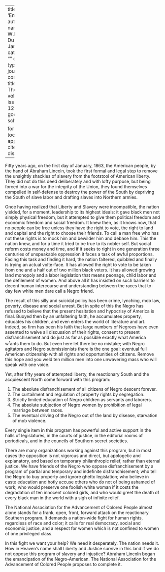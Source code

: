 
---
title: 'Emancipation'
author:
  - name:
      given: W.E.B.
      family: Du Bois
date: Jan. 1913
categories: 
  - ""
citation: 
  type: article-journal
  container-title: The Crisis
  volume: 5
  issue: 3
  page: 128-129
google-scholar: true

format:
  html:
    toc: false
    appendix-cite-as: display
---



Fifty years ago, on the first day of January, 1863, the American people,
by the hand of Abraham Lincoln, took the first formal and legal step to
remove the unsightly shackles of slavery from the footstool of American
liberty. They did not do this deed deliberately and with lofty purpose,
but being forced into a war for the integrity of the Union, they found
themselves compelled in self-defense to destroy the power of the South
by depriving the South of slave labor and drafting slaves into Northern
armies.

Once having realized that Liberty and Slavery were incompatible, the nation yielded, for a moment, leadership to its highest ideals: it gave black men not simply physical freedom, but it attempted to give them political freedom and economic freedom and social freedom. It knew then, as it knows now, that no people can be free unless they have the right to vote, the right to land and capital and the right to choose their friends. To call a man free who has not these rights is to mock him and bewilder him and debase him. This the nation knew, and for a time it tried to be true to its nobler self. But social reform costs money and time, and if it seeks to right in one generation three centuries of unspeakable oppression it faces a task of awful proportions. Facing this task and finding it hard, the nation faltered, quibbled and finally is trying an actual volte-face. It has allowed the right to vote to be taken from one and a half out of two million black voters. It has allowed growing land monopoly and a labor legislation that means peonage, child labor and the defilement of women. And above all it has insisted on such barriers to decent human intercourse and understanding between the races that to-day few white men dare call a Negro friend.

The result of this silly and suicidal policy has been crime, lynching,
mob law, poverty, disease and social unrest. But in spite of this the Negro
has refused to believe that the present hesitation and hypocrisy of
America is final. Buoyed then by an unfaltering faith, he accumulates
property, educates his children, and even enters the world of literature
and art. Indeed, so firm has been his faith that large numbers of
Negroes have even assented to waive all discussion of their rights,
consent to present disfranchisement and do just as far as possible
exactly what America w^r^ants them to do. But even here let there be no
mistake; with Negro agitators and Negro submissionists there is the one
goal: eventual full American citizenship with all rights and
opportunities of citizens. Remove this hope and you weld ten million
men into one unwavering mass who will speak with one voice.

Yet, after fifty years of attempted liberty, the reactionary South and
the acquiescent North come forward with this program:

1. The absolute disfranchisement of all citizens of Negro descent forever.
2. The curtailment and regulation of property rights by segregation.
3. Strictly limited education of Negro children as servants and laborers.
4. The absolute subjection of Negro women by prohibition of legal marriage between races.
5. The eventual driving of the Negro out of the land by disease, starvation of mob violence.

Every single item in this program has powerful and active support in the
halls of legislatures, in the courts of justice, in the editorial rooms
of periodicals, and in the councils of Southern secret societies.

There are many organizations working against this program, but in most
cases the opposition is not vigorous and direct, but apologetic and
explanatory, and based on temporary philanthropic
relief, rather than eternal justice. We have friends of the Negro who
oppose disfranchisement by a program of partial and temporary and
indefinite disfranchisement; who tell the Negro to buy property and
ignore ghetto legislation; who believe in caste education and hotly
accuse others who do not of being ashamed of work; who would preserve
one foolish white woman if it costs the degradation of ten innocent
colored girls, and who would greet the death of every black man in the
world with a sigh of infinite relief.

The National Association for the Advancement of Colored People almost
alone stands for a frank, open, front, forward attack on the reactionary
Southern program. It demands a nation-wide fight for human rights,
regardless of race and color; it calls for real democracy, social and
economic justice, and a respect for women which is not confined to women
of one privileged class.

In this fight we want your help? We need it desperately. The nation
needs it. How in Heaven's name shall Liberty and Justice survive in this
land if we do not oppose this program of slavery and injustice? Abraham
Lincoln began the emancipation of the Negro-American. The National
Association for the Advancement of Colored People proposes to complete
it.

